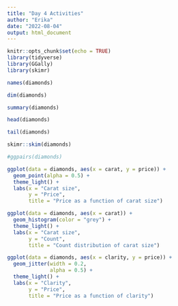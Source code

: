 ```yaml
---
title: "Day 4 Activities"
author: "Erika"
date: "2022-08-04"
output: html_document
---
```


```r
knitr::opts_chunk$set(echo = TRUE)
library(tidyverse)
library(GGally)
library(skimr)
```

```r
names(diamonds)

dim(diamonds)

summary(diamonds)

head(diamonds)

tail(diamonds)

skimr::skim(diamonds)

#ggpairs(diamonds)
```

```r
ggplot(data = diamonds, aes(x = carat, y = price)) +
  geom_point(alpha = 0.5) +
  theme_light() +
  labs(x = "Carat size",
       y = "Price",
       title = "Price as a function of carat size")
```

```r
ggplot(data = diamonds, aes(x = carat)) +
  geom_histogram(color = "grey") +
  theme_light() +
  labs(x = "Carat size",
       y = "Count",
       title = "Count distribution of carat size")
```

```r
ggplot(data = diamonds, aes(x = clarity, y = price)) +
  geom_jitter(width = 0.2,
              alpha = 0.5) +
  theme_light() +
  labs(x = "Clarity",
       y = "Price",
       title = "Price as a function of clarity")
```

